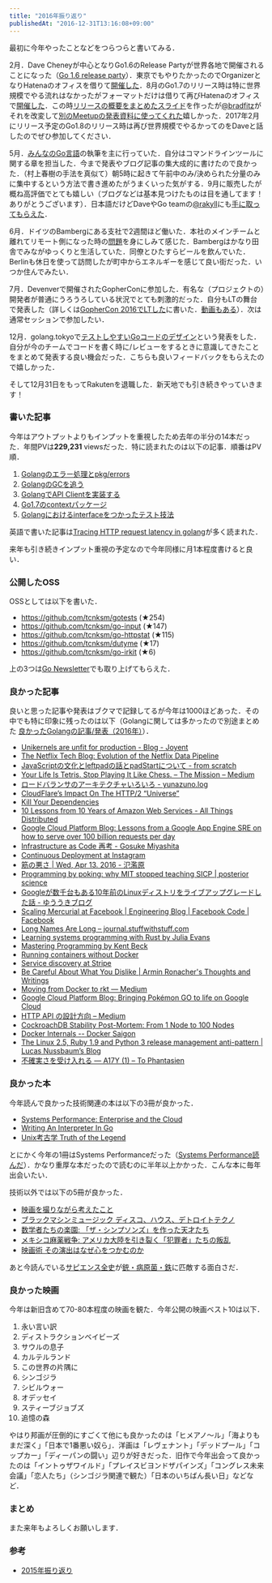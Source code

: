 ```yaml
---
title: "2016年振り返り"
publishedAt: "2016-12-31T13:16:08+09:00"
---
```


最初に今年やったことなどをつらつらと書いてみる．

2月．Dave Cheneyが中心となりGo1.6のRelease Partyが世界各地で開催されることになった（[Go 1.6 release party](https://github.com/golang/go/wiki/Go-1.6-release-party)）．東京でもやりたかったのでOrganizerとなりHatenaのオフィスを借りて[開催した](https://gocon.connpass.com/event/26572/)．8月のGo1.7のリリース時は特に世界規模でやる流れはなかったがフォーマットだけは借りて再びHatenaのオフィスで[開催した](https://gocon.connpass.com/event/37332/)．この時[リリースの概要をまとめたスライド](http://go-talks.appspot.com/github.com/tcnksm/talks/2016/08/go1.7/go1.7.slide#1)を作ったが[@bradfitz](https://twitter.com/bradfitz)がそれを改変して[別のMeetupの発表資料に使ってくれた](https://www.youtube.com/watch?v=8cQcPnzfkLk)嬉しかった．2017年2月にリリース予定のGo1.8のリリース時は再び世界規模でやるかってのをDaveと話したのでぜひ参加してください．

5月．[みんなのGo言語](https://www.amazon.co.jp/dp/477418392X)の執筆を主に行っていた．自分はコマンドラインツールに関する章を担当した．今まで発表やブログ記事の集大成的に書けたので良かった．（村上春樹の手法を真似て）朝5時に起きて午前中のみ/決められた分量のみに集中するという方法で書き進めたがうまくいった気がする．9月に販売したが概ね高評価でとても嬉しい（ブログなどは基本見つけたものは目を通してます！ありがとうございます）．日本語だけどDaveやGo teamの[@rakyll](https://twitter.com/rakyll)にも[手に取ってもらえた](https://twitter.com/rakyll/status/776227124642353152)．

6月．ドイツのBambergにある支社で2週間ほど働いた．本社のメインチームと離れてリモート側になった時の[問題](https://twitter.com/deeeet/status/743747017340444672)を身にしみて感じた．Bambergはかなり田舎でみながゆっくりと生活していた．同僚とひたすらビールを飲んでいた．Berlinも休日を使って訪問したが町中からエネルギーを感じて良い街だった．いつか住んでみたい．

7月．Devenverで開催されたGopherConに参加した．有名な（プロジェクトの）開発者が普通にうろうろしている状況でとても刺激的だった．自分もLTの舞台で発表した（詳しくは[GopherCon 2016でLTした](http://deeeet.com/writing/2016/07/12/gophercon2016-lt/)に書いた．[動画もある](https://www.youtube.com/watch?v=PaVyMSgWUmk&t=1s&index=15&list=PL2ntRZ1ySWBfdNd2SHwX2eMyFWKW_zfAq)）．次は通常セッションで参加したい．

12月．golang.tokyoで[テストしやすいGoコードのデザイン](https://talks.godoc.org/github.com/tcnksm/talks/2016/12/golang-tokyo/golang-tokyo.slide#1)という発表をした．自分が今のチームでコードを書く時に/レビューをするときに意識してきたことをまとめて発表する良い機会だった．こちらも良いフィードバックをもらえたので嬉しかった．

そして12月31日をもってRakutenを退職した．新天地でも引き続きやっていきます！

### 書いた記事

今年はアウトプットよりもインプットを重視したため去年の半分の14本だった．年間PVは**229,231** viewsだった．特に読まれたのは以下の記事．順番はPV順．

1. [Golangのエラー処理とpkg/errors](http://deeeet.com/writing/2016/04/25/go-pkg-errors/)
2. [GolangのGCを追う](http://deeeet.com/writing/2016/05/08/gogc-2016/)
3. [GolangでAPI Clientを実装する](http://deeeet.com/writing/2016/11/01/go-api-client/)
4. [Go1.7のcontextパッケージ](http://deeeet.com/writing/2016/07/22/context/)
5. [Golangにおけるinterfaceをつかったテスト技法](http://deeeet.com/writing/2016/10/25/go-interface-testing/)

英語で書いた記事は[Tracing HTTP request latency in golang](https://medium.com/@deeeet/trancing-http-request-latency-in-golang-65b2463f548c#.hhiryhd62)が多く読まれた．

来年も引き続きインプット重視の予定なので今年同様に月1本程度書けると良い．

### 公開したOSS

OSSとしては以下を書いた．

- https://github.com/tcnksm/gotests (★254)
- https://github.com/tcnksm/go-input (★147)
- https://github.com/tcnksm/go-httpstat (★115)
- https://github.com/tcnksm/dutyme (★17)
- https://github.com/tcnksm/go-irkit (★6)

上の3つは[Go Newsletter](http://golangweekly.com/)でも取り上げてもらえた．

### 良かった記事

良いと思った記事や発表はブクマで記録してるが今年は1000ほどあった．その中でも特に印象に残ったのは以下（Golangに関しては多かったので別途まとめた [良かったGolangの記事/発表（2016年）](http://qiita.com/deeeet/items/abf95bca835b1af146dd)）．
    
- [Unikernels are unfit for production - Blog - Joyent](https://www.joyent.com/blog/unikernels-are-unfit-for-production)
- [The Netflix Tech Blog: Evolution of the Netflix Data Pipeline](http://techblog.netflix.com/2016/02/evolution-of-netflix-data-pipeline.html)
- [JavaScriptの文化とleftpadの話とpadStartについて - from scratch](http://yosuke-furukawa.hatenablog.com/entry/2016/03/27/152500)
- [Your Life Is Tetris. Stop Playing It Like Chess. – The Mission – Medium](https://medium.com/the-mission/your-life-is-tetris-stop-playing-it-like-chess-4baac6b2750d#.kotsna4zo)
- [ロードバランサのアーキテクチャいろいろ - yunazuno.log](http://yunazuno.hatenablog.com/entry/2016/02/29/090001)
- [CloudFlare’s Impact On The HTTP/2 “Universe”](https://blog.cloudflare.com/cloudflares-impact-on-the-http-2-universe/)
- [Kill Your Dependencies](http://www.mikeperham.com/2016/02/09/kill-your-dependencies/)
- [10 Lessons from 10 Years of Amazon Web Services - All Things Distributed](http://www.allthingsdistributed.com/2016/03/10-lessons-from-10-years-of-aws.html)
- [Google Cloud Platform Blog: Lessons from a Google App Engine SRE on how to serve over 100 billion requests per day](https://cloudplatform.googleblog.com/2016/04/lessons-from-a-Google-App-Engine-SRE-on-how-to-serve-over-100-billion-requests-per-day.html)
- [Infrastructure as Code 再考 - Gosuke Miyashita](http://mizzy.org/blog/2016/04/22/1/)
- [Continuous Deployment at Instagram](https://engineering.instagram.com/continuous-deployment-at-instagram-1e18548f01d1#.159uroj58)
- [筋の悪さ | Wed, Apr 13. 2016 - 氾濫原](https://lowreal.net/2016/04/13/2)
- [Programming by poking: why MIT stopped teaching SICP | posterior science](http://www.posteriorscience.net/?p=206)
- [Googleが数千台もある10年前のLinuxディストリをライブアップグレードした話 - ゆううきブログ](http://blog.yuuk.io/entry/google-linux-distribution-live-upgrade)
- [Scaling Mercurial at Facebook | Engineering Blog | Facebook Code | Facebook](https://code.facebook.com/posts/218678814984400/scaling-mercurial-at-facebook/)
- [Long Names Are Long – journal.stuffwithstuff.com](http://journal.stuffwithstuff.com/2016/06/16/long-names-are-long/)
- [Learning systems programming with Rust by Julia Evans](https://speakerdeck.com/jvns/learning-systems-programming-with-rust)
- [Mastering Programming by Kent Beck](https://www.facebook.com/notes/kent-beck/mastering-programming/1184427814923414/)
- [Running containers without Docker](https://jvns.ca/blog/2016/10/26/running-container-without-docker/)
- [Service discovery at Stripe](https://stripe.com/blog/service-discovery-at-stripe)
- [Be Careful About What You Dislike | Armin Ronacher's Thoughts and Writings](http://lucumr.pocoo.org/2016/11/5/be-careful-about-what-you-dislike/)
- [Moving from Docker to rkt — Medium](https://medium.com/@adriaandejonge/moving-from-docker-to-rkt-310dc9aec938#.awtsfebd3)
- [Google Cloud Platform Blog: Bringing Pokémon GO to life on Google Cloud](https://cloudplatform.googleblog.com/2016/09/bringing-Pokemon-GO-to-life-on-Google-Cloud.html)
- [HTTP API の設計方向 – Medium](https://medium.com/@voluntas/http-api-%E3%81%AE%E8%A8%AD%E8%A8%88%E6%96%B9%E5%90%91-7ccaca671d9d#.7tj2xw7es)
- [CockroachDB Stability Post-Mortem: From 1 Node to 100 Nodes](https://www.cockroachlabs.com/blog/cockroachdb-stability-from-1-node-to-100-nodes/)
- [Docker Internals -- Docker Saigon](http://docker-saigon.github.io/post/Docker-Internals/)
- [The Linux 2.5, Ruby 1.9 and Python 3 release management anti-pattern | Lucas Nussbaum’s Blog](http://www.lucas-nussbaum.net/blog/?p=916)
- [不確実さを受け入れる — A17Y (1) – To Phantasien](https://bellflower.dodgson.org/%E4%B8%8D%E7%A2%BA%E5%AE%9F%E3%81%95%E3%82%92%E5%8F%97%E3%81%91%E5%85%A5%E3%82%8C%E3%82%8B-a17y-1-2640c529bc61#.yxpcp380g)

### 良かった本

今年読んで良かった技術関連の本は以下の3冊が良かった．

- [Systems Performance: Enterprise and the Cloud](https://www.amazon.co.jp/Systems-Performance-Enterprise-Brendan-Gregg-ebook/dp/B00FLYU9T2)
- [Writing An Interpreter In Go](https://interpreterbook.com/)
- [Unix考古学 Truth of the Legend](https://www.amazon.co.jp/dp/4048930508)

とにかく今年の1冊はSystems Performanceだった（[Systems Performance読んだ](http://deeeet.com/writing/2016/11/07/systems-performance/)）．かなり重厚な本だったので読むのに半年以上かかった．こんな本に毎年出会いたい．

技術以外では以下の5冊が良かった．

- [映画を撮りながら考えたこと](https://www.amazon.co.jp/dp/4903908763)
- [ブラックマシンミュージック ディスコ、ハウス、デトロイトテクノ](https://www.amazon.co.jp/dp/4309264948)
- [数学者たちの楽園: 「ザ・シンプソンズ」を作った天才たち](https://www.amazon.co.jp/dp/4105393065)
- [メキシコ麻薬戦争: アメリカ大陸を引き裂く「犯罪者」たちの叛乱](https://www.amazon.co.jp/dp/4773814047)
- [映画術 その演出はなぜ心をつかむのか](https://www.amazon.co.jp/dp/4781611001)

あと今読んでいる[サピエンス全史](https://www.amazon.co.jp/dp/B01LW7JZLC)が[銃・病原菌・鉄](https://www.amazon.co.jp/dp/4794218788)に匹敵する面白さだ．

### 良かった映画

今年は新旧含めて70-80本程度の映画を観た．今年公開の映画ベスト10は以下．

1. 永い言い訳
2. ディストラクションベイビーズ
3. サウルの息子
4. カルテルランド
5. この世界の片隅に
6. シンゴジラ
7. シビルウォー
8. オデッセイ
9. スティーブジョブズ
10. 追憶の森 

やはり邦画が圧倒的にすごくて他にも良かったのは「ヒメアノ〜ル」「海よりもまだ深く」「日本で1番悪い奴ら」．洋画は「レヴェナント」「デッドプール」「コップカー」「ディーパンの闘い」辺りが好きだった．旧作で今年出会って良かったのは「イントゥザワイルド」「プレイスビヨンドザパインズ」「コングレス未来会議」「恋人たち」（シンゴジラ関連で観た）「日本のいちばん長い日」などなど．

### まとめ

また来年もよろしくお願いします．

### 参考

- [2015年振り返り](http://deeeet.com/writing/2015/12/31/2015/)
